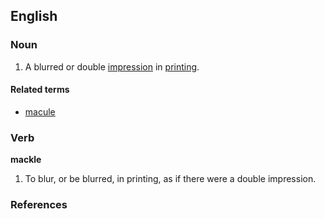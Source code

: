 ==English==

===Noun===
{{en-noun}}

# {{obsolete}} A blurred or double [[impression]] in [[printing]].

====Related terms====
*[[macule]]

===Verb===
'''mackle'''

# {{obsolete}} To blur, or be blurred, in printing, as if there were a double impression.

===References===
{{R:1913}}